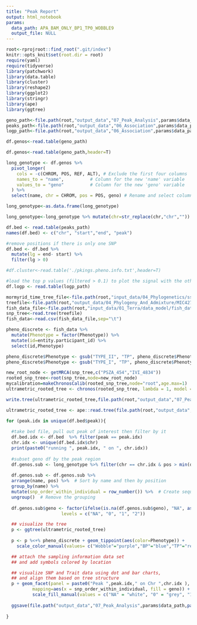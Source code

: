 ```yaml
---
title: "Peak Report"
output: html_notebook
params:
  data_path: APA_BAM_ONLY_BP1_TP0_WOBBLE9
  output_file: NULL
---
```


```r
root<-rprojroot::find_root(".git/index")
knitr::opts_knit$set(root.dir = root)
require(yaml)
require(tidyverse)
library(patchwork)
library(data.table)
library(cluster)
library(reshape2)
library(ggplot2)
library(stringr)
library(ape)
library(ggtree)
```


```r
geno_path<-file.path(root,"output_data","07_Peak_Analysis",params$data_path,paste0(params$data_path,".bin.pos.genos"))
peaks_path<-file.path(root,"output_data","06_Association",params$data_path,paste0(params$data_path,"_PEAKS.bed"))
logp_path<-file.path(root,"output_data","06_Association",params$data_path,paste0(params$data_path,"_SNPS_IN_PEAKS_TOP250.txt"))

df.genos<-read.table(geno_path)

df.genos<-read.table(geno_path,header=T)

long_genotype <- df.genos %>%
  pivot_longer(
    cols = -c(CHROM, POS, REF, ALT), # Exclude the first four columns
    names_to = "name",          # Column for the new 'name' variable
    values_to = "geno"          # Column for the new 'geno' variable
  ) %>%
  select(name, chr = CHROM, pos = POS, geno) # Rename and select columns

long_genotype<-as.data.frame(long_genotype)

long_genotype<-long_genotype %>% mutate(chr=str_replace(chr,"chr",""))

df.bed <- read.table(peaks_path)
names(df.bed) <- c("chr", "start","end", "peak")

#remove positions if there is only one SNP
df.bed <- df.bed %>% 
  mutate(lg = end- start) %>% 
  filter(lg > 0)

#df.cluster<-read.table('./pkings.pheno.info.txt',header=T)

#load the top p values (filtered > 0.1) to plot the signal with the other plots I generate below
df.logp <- read.table(logp_path)

```

```r
mormyrid_time_tree_file<-file.path(root,"input_data/04_Phylogenetics/ssAll_iqtree_timtree.nex")
treefile<-file.path(root,"output_data/04_Phylogeny_And_Admixture/MIC4273_HAP1_MSU618_all_fish_all_sites.FILTERED_BIALLELIC_SNPS_ONLY.renamed.renamed.maf5.miss20.dp5.autosomes_only.set_ids.pruned.min4.phy.treefile")
fish_data_file<-file.path(root,"input_data/01_Terra/data_model/fish_data_2023.txt")
snp_tree<-read.tree(treefile)
fish_data<-read.csv(fish_data_file,sep="\t")

pheno_discrete <- fish_data %>% 
  mutate(Phenotype = factor(Phenotype)) %>%
  mutate(id=entity.participant_id) %>%
  select(id,Phenotype)

pheno_discrete$Phenotype <- gsub("TYPE_II", "TP", pheno_discrete$Phenotype)
pheno_discrete$Phenotype <- gsub("TYPE_I", "TP", pheno_discrete$Phenotype)

new_root_node <- getMRCA(snp_tree,c("PSZA_454","IVI_4834"))
rooted_snp_tree<-root(snp_tree,node=new_root_node)
mycalibration=makeChronosCalib(rooted_snp_tree,node="root",age.max=1)
ultrametric_rooted_tree <- chronos(rooted_snp_tree, lambda = 1, model = "correlated", calibration = mycalibration, control = chronos.control(dual.iter.max=100) )

write.tree(ultrametric_rooted_tree,file.path(root,"output_data","07_Peak_Analysis",paste0(params$data_path,".tree")))

ultrametric_rooted_tree <- ape::read.tree(file.path(root,"output_data","07_Peak_Analysis",paste0(params$data_path,".tree")))

```

```r
for (peak.idx in unique(df.bed$peak)){
  
  #take bed file, pull out peak of interest then filter by it
  df.bed.idx <- df.bed  %>% filter(peak == peak.idx)
  chr.idx <- unique(df.bed.idx$chr)
  print(paste0("running ", peak.idx, " on ", chr.idx))
  
  #subset geno df by the peak region 
  df.genos.sub <- long_genotype %>% filter(chr == chr.idx & pos > min(df.bed.idx$start) & pos < max(df.bed.idx$end))
  
  df.genos.sub <- df.genos.sub %>%
  arrange(name, pos) %>%  # Sort by name and then by position
  group_by(name) %>%
  mutate(snp_order_within_individual = row_number()) %>%  # Create sequence number
  ungroup()  # Remove the grouping
  
  df.genos.sub$geno <- factor(ifelse(is.na(df.genos.sub$geno), "NA", as.character(df.genos.sub$geno)),
                     levels = c("NA", "0", "1", "2"))

  ## visualize the tree 
  p <- ggtree(ultrametric_rooted_tree) 
  
  p <- p %<+% pheno_discrete + geom_tippoint(aes(color=Phenotype)) +
    scale_color_manual(values= c("Wobble"="purple","BP"="blue","TP"="red"))

  ## attach the sampling information data set 
  ## and add symbols colored by location

  ## visualize SNP and Trait data using dot and bar charts,
  ## and align them based on tree structure
  p + geom_facet(panel = paste0("Peak ",peak.idx," on Chr ",chr.idx ), data = df.genos.sub, geom = geom_tile, 
          mapping=aes(x = snp_order_within_individual, fill = geno)) +
          scale_fill_manual(values = c("NA" = "white", "0" = "grey", "1" = "blue", "2" = "orange"))
    
  ggsave(file.path("output_data","07_Peak_Analysis",params$data_path,paste0(params$data_path,"_PEAK",peak.idx,"_CHR",chr.idx, ".png")), width = 8.5, height = 17)
    
}
```
